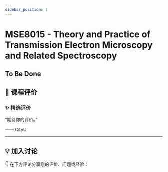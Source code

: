 ```yaml
---
sidebar_position: 1
---
```



# MSE8015 - Theory and Practice of Transmission Electron Microscopy and Related Spectroscopy

## To Be Done

## **💬 课程评价**

### ✨ **精选评价**
<div className={commentStyles.commentBox}>
    <p className={commentStyles.commentText}>
        “期待你的评价。”
    </p>
    <p className={commentStyles.commentAuthor}>—— CityU</p>
</div>

---

## **💡 加入讨论**

👇 在下方评论分享您的评价、问题或经验：
<Utterances />
